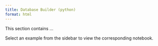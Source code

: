 ```yaml
---
title: Database Builder (python)
format: html
---
```


This section contains ...

Select an example from the sidebar to view the corresponding notebook.
